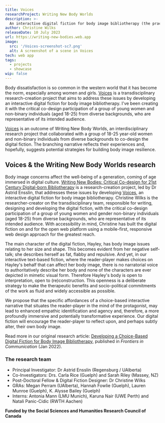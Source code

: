 ```yaml
---
title: Voices
researchProject: Writing New Body Worlds
description: >-
  An interactive digital fiction for body image bibliotherapy (the practice of reading for mental health and well-being). Hayley, the main character, struggles with negative self-talk. She has body image issues relating to her size and shape. Her friends, a diverse cast of characters who have issues of their own, try to support her. Their interactions touch on how the wider cultural context contributes to body dissatisfaction, which is so common in the Western world, that it has become the norm among women and girls.
author: Christine Wilks
releaseDate: 10 July 2023
url: https://writing-new-bodies.web.app
image:
  src: '/Voices-screenshot-sc7.png'
  alt: A screenshot of a scene in Voices
tech: web app
tags:
  - projects
  - showcase
wip: false
---
```



Body dissatisfaction is so common in the western world that it has become the norm, especially among women and girls. [Voices](https://writing-new-bodies.web.app) is a transdisciplinary research-creation project that aims to address these issues by developing an interactive digital fiction for body image bibliotherapy. I've been creating it with the critical co-design participation of a group of young women and non-binary individuals (aged 18-25) from diverse backgrounds, who are representative of its intended audience.

[Voices](https://writing-new-bodies.web.app) is an outcome of Writing New Body Worlds, an interdisciplinary research project that collaborated with a group of 18-25 year-old women and non-binary individuals from diverse backgrounds to co-design the digital fiction. The branching narrative reflects their experiences and, hopefully, suggests potential strategies for building body image resilience.

## Voices & the Writing New Body Worlds research

Body image concerns affect the well-being of a generation, coming of age immersed in digital culture. [Writing New Bodies: Critical Co-design for 21st Century Digital-born Bibliotherapy](https://sites.google.com/ualberta.ca/writingnewbodies) is a research-creation project, led by Dr Astrid Ensslin, that addresses these issues by developing [Voices](https://writing-new-bodies.web.app), an interactive digital fiction for body image bibliotherapy. Christine Wilks is the researcher-creator on the transdisciplinary team, responsible for writing, designing and developing the digital fiction, with the critical co-design participation of a group of young women and gender non-binary individuals (aged 18-25) from diverse backgrounds, who are representative of its intended audience. With accessibility in mind, Christine has built the digital fiction on and for the open web platform using a mobile-first, responsive web design approach for the greatest reach.

The main character of the digital fiction, Hayley, has body image issues relating to her size and shape. This becomes evident from her negative self-talk; she describes herself as fat, flabby and repulsive. And yet, in our interactive text-based fiction, where the reader-player makes choices on Hayley's behalf that can affect her body image, there is no narratorial voice to authoritatively describe her body and none of the characters are ever depicted in mimetic visual form. Therefore Hayley's body is open to interpretation, open to (re)construction. This openness is a deliberate strategy to make the therapeutic benefits and socio-political commitments of the work as fluid and widely accessible as possible.

We propose that the specific affordances of a choice-based interactive narrative that situates the reader-player in the mind of the protagonist, may lead to enhanced empathic identification and agency and, therefore, a more profoundly immersive and potentially transformative experience. Our digital fiction will encourage the reader-player to reflect upon, and perhaps subtly alter, their own body image.

Read more in our original research article: [Developing a Choice-Based Digital Fiction for Body Image Bibliotherapy](https://www.frontiersin.org/articles/10.3389/fcomm.2021.786465/full), published in _Frontiers in Communication_ (Jan 2022).

### The research team

-   Principal Investigator: Dr Astrid Ensslin (Regensburg / UAlberta)
-   Co-Investigators: Drs. Carla Rice (Guelph) and Sarah Riley (Massey, NZ)
-   Post-Doctoral Fellow & Digital Fiction Designer: Dr Christine Wilks
-   GRAs: Megan Perram (UAlberta), Hannah Fowlie (Guelph), Lauren Munroe (Guelph), K. Alysse Bailey (Guelph)
-   Interns: Antonia Mann (LMU Munich), Karuna Nair (UWE Perth) and Natali Panic-Cidic (RWTH Aachen)

**Funded by the Social Sciences and Humanities Research Council of Canada**

